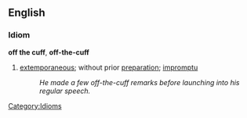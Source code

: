 ==English==

===Idiom===
'''off the cuff''', '''off-the-cuff'''
#[[extemporaneous]]; without prior [[preparation]]; [[impromptu]]
#:''He made a few off-the-cuff remarks before launching into his regular speech.''

[[Category:Idioms]]